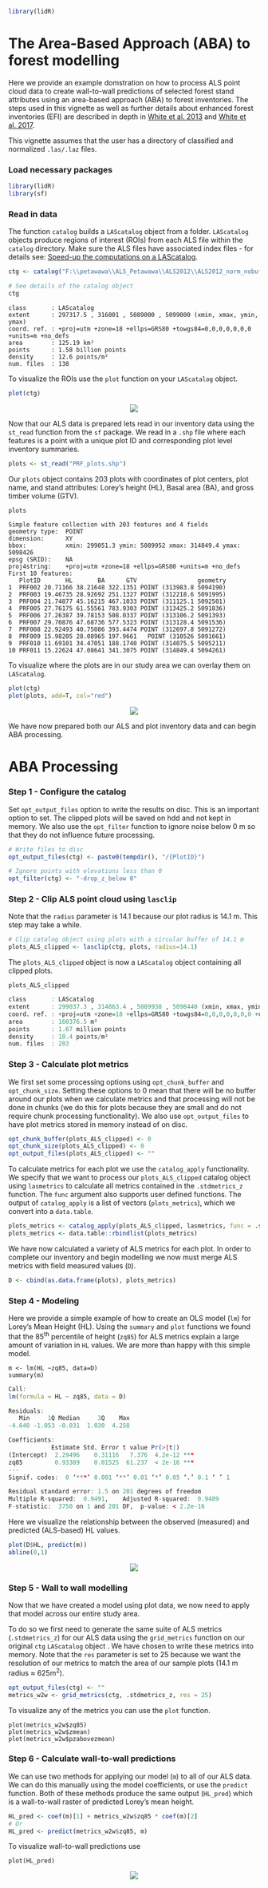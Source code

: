 ```r
library(lidR)
```

# The Area-Based Approach (ABA) to forest modelling

Here we provide an example domstration on how to process ALS point cloud data to create wall-to-wall predictions of selected forest stand attributes using an area-based approach (ABA) to forest inventories. The steps used in this vignette as well as further details about enhanced forest inventories (EFI) are described in depth in [White et al. 2013](https://cfs.nrcan.gc.ca/publications?id=34887) and [White et al. 2017](https://cfs.nrcan.gc.ca/publications?id=38945). 

This vignette assumes that the user has a directory of classified and normalized `.las/.laz` files. 


### Load necessary packages

```r
library(lidR)
library(sf)
```

### Read in data

The function `catalog` builds a `LAScatalog` object from a folder. `LAScatalog` objects produce regions of interest (ROIs) from each ALS file within the `catalog` directory. Make sure the ALS files have associated index files - for details see: [Speed-up the computations on a LAScatalog](https://cran.r-project.org/web/packages/lidR/vignettes/lidR-computation-speed-LAScatalog.html).

```r
ctg <- catalog("F:\\petawawa\\ALS_Petawawa\\ALS2012\\ALS2012_norm_nobuff_filtered")

# See details of the catalog object
ctg
```
```
class       : LAScatalog
extent      : 297317.5 , 316001 , 5089000 , 5099000 (xmin, xmax, ymin, ymax)
coord. ref. : +proj=utm +zone=18 +ellps=GRS80 +towgs84=0,0,0,0,0,0,0 +units=m +no_defs 
area        : 125.19 km²
points      : 1.58 billion points
density     : 12.6 points/m²
num. files  : 138
```



To visualize the ROIs use the `plot` function on your `LAScatalog` object.

```r
plot(ctg)
```

<center>

![](images/ABA/01_ctg_map.png)

</center>


Now that our ALS data is prepared lets read in our inventory data using the `st_read` function from the `sf` package. We read in a `.shp` file where each features is a point with a unique plot ID and corresponding plot level inventory summaries. 
```r
plots <- st_read("PRF_plots.shp")
```

Our `plots` object contains 203 plots with coordinates of plot centers, plot name, and stand attributes: Lorey's height (HL), Basal area (BA), and gross timber volume (GTV).
```r
plots
```

```
Simple feature collection with 203 features and 4 fields
geometry type:  POINT
dimension:      XY
bbox:           xmin: 299051.3 ymin: 5089952 xmax: 314849.4 ymax: 5098426
epsg (SRID):    NA
proj4string:    +proj=utm +zone=18 +ellps=GRS80 +units=m +no_defs
First 10 features:
   PlotID       HL       BA      GTV                 geometry
1  PRF002 20.71166 38.21648 322.1351 POINT (313983.8 5094190)
2  PRF003 19.46735 28.92692 251.1327 POINT (312218.6 5091995)
3  PRF004 21.74877 45.16215 467.1033 POINT (311125.1 5092501)
4  PRF005 27.76175 61.55561 783.9303 POINT (313425.2 5091836)
5  PRF006 27.26387 39.78153 508.0337 POINT (313106.2 5091393)
6  PRF007 29.70876 47.68736 577.5323 POINT (313128.4 5091536)
7  PRF008 22.92493 40.75086 393.4474 POINT (312697.8 5091272)
8  PRF009 15.98205 28.08965 197.9661   POINT (310526 5091661)
9  PRF010 11.69101 34.47051 188.1740 POINT (314075.5 5095211)
10 PRF011 15.22624 47.08641 341.3075 POINT (314849.4 5094261)
```



To visualize where the plots are in our study area we can overlay them on `LAScatalog`.

```r
plot(ctg)
plot(plots, add=T, col="red")
```

<center>

![](images/ABA/02_ctg_map_with_plots.png)

</center>


We have now prepared both our ALS and plot inventory data and can begin ABA processing.



# ABA Processing

### Step 1 - Configure the catalog 
Set `opt_output_files` option to write the results on disc. This is an important option to set. The clipped plots will be saved on hdd and not kept in memory. We also use the `opt_filter` function to ignore noise below 0 m so that they do not influence future processing.

```r
# Write files to disc
opt_output_files(ctg) <- paste0(tempdir(), "/{PlotID}")

# Ignore points with elevations less than 0
opt_filter(ctg) <- "-drop_z_below 0"
```

### Step 2 - Clip ALS point cloud using `lasclip`  
Note that the `radius` parameter is 14.1 because our plot radius is 14.1 m. This step may take a while.

```r
# Clip catalog object using plots with a circular buffer of 14.1 m
plots_ALS_clipped <- lasclip(ctg, plots, radius=14.1)
```

The `plots_ALS_clipped` object is now a `LAScatalog` object containing all clipped plots.

```
plots_ALS_clipped
```

```r
class       : LAScatalog
extent      : 299037.3 , 314863.4 , 5089938 , 5098440 (xmin, xmax, ymin, ymax)
coord. ref. : +proj=utm +zone=18 +ellps=GRS80 +towgs84=0,0,0,0,0,0,0 +units=m +no_defs 
area        : 160376.5 m²
points      : 1.67 million points
density     : 10.4 points/m²
num. files  : 203 
```

### Step 3 - Calculate plot metrics
We first set some processing options using `opt_chunk_buffer` and `opt_chunk_size`. Setting these options to 0 mean that there will be no buffer around our plots when we calculate metrics and that processing will not be done in chunks (we do this for plots because they are small and do not require chunk processing functionality). We also use `opt_output_files` to have plot metrics stored in memory instead of on disc.

```r
opt_chunk_buffer(plots_ALS_clipped) <- 0
opt_chunk_size(plots_ALS_clipped) <- 0
opt_output_files(plots_ALS_clipped) <- ""
```

To calculate metrics for each plot we use the `catalog_apply` functionality. We specify that we want to process our `plots_ALS_clipped` catalog object using `lasmetrics` to calculate all metrics contained in the `.stdmetrics_z` function. The `func` argument also supports user defined functions. The output of `catalog_apply` is a list of vectors (`plots_metrics`), which we convert into a `data.table`.
```r
plots_metrics <- catalog_apply(plots_ALS_clipped, lasmetrics, func = .stdmetrics_z)
plots_metrics <- data.table::rbindlist(plots_metrics)
```


We have now calculated a variety of ALS metrics for each plot. In order to complete our inventory and begin modelling we now must merge ALS metrics with field measured values (`D`). 
```r
D <- cbind(as.data.frame(plots), plots_metrics)
```

### Step 4 - Modeling
Here we provide a simple example of how to create an OLS model (`lm`) for Lorey's Mean Height (HL). Using the `summary` and `plot` functions we found that the 85<sup>th</sup> percentile of height (`zq85`) for ALS metrics explain a large amount of variation in `HL` values. We are more than happy with this simple model.

```
m <- lm(HL ~zq85, data=D)
summary(m)
```

```r
Call:
lm(formula = HL ~ zq85, data = D)

Residuals:
   Min     1Q Median     3Q    Max 
-4.640 -1.053 -0.031  1.030  4.258 

Coefficients:
            Estimate Std. Error t value Pr(>|t|)    
(Intercept)  2.29496    0.31116   7.376  4.2e-12 ***
zq85         0.93389    0.01525  61.237  < 2e-16 ***
---
Signif. codes:  0 ‘***’ 0.001 ‘**’ 0.01 ‘*’ 0.05 ‘.’ 0.1 ‘ ’ 1

Residual standard error: 1.5 on 201 degrees of freedom
Multiple R-squared:  0.9491,	Adjusted R-squared:  0.9489 
F-statistic:  3750 on 1 and 201 DF,  p-value: < 2.2e-16
```

Here we visualize the relationship between the observed (measured) and predicted (ALS-based) HL values.

```r
plot(D$HL, predict(m))
abline(0,1)
```

<center>

![](images/ABA/05_scatterplot_HL.png)

</center>


### Step 5 - Wall to wall modelling
Now that we have created a model using plot data, we now need to apply that model across our entire study area. 

To do so we first need to generate the same suite of ALS metrics (`.stdmetrics_z`) for our ALS data using the `grid_metrics` function on our original `ctg ` `LAScatalog` object . We have chosen to write these metrics into memory. Note that the `res` parameter is set to 25 because we want the resolution of our metrics to match the area of our sample plots (14.1 m radius ≈ 625m<sup>2</sup>).

```r
opt_output_files(ctg) <- ""
metrics_w2w <- grid_metrics(ctg, .stdmetrics_z, res = 25)
```

To visualize any of the metrics you can use the `plot` function.

```
plot(metrics_w2w$zq85)
plot(metrics_w2w$zmean)
plot(metrics_w2w$pzabovezmean)
```



### Step 6 - Calculate wall-to-wall predictions

We can use two methods for applying our model (`m`) to all of our ALS data. We can do this manually using the model coefficients, or use the `predict` function. Both of these methods produce the same output (`HL_pred`) which is a wall-to-wall raster of predicted Lorey's mean height.

```r
HL_pred <- coef(m)[1] + metrics_w2w$zq85 * coef(m)[2]
# Or
HL_pred <- predict(metrics_w2w$zq85, m)
```

To visualize wall-to-wall predictions use

```
plot(HL_pred)
```

<center>

![](images/ABA/06_HL_pred.png)

</center>
